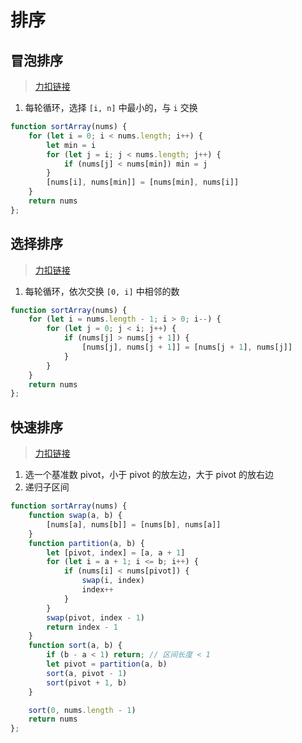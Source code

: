 # 排序
## 冒泡排序
> [力扣链接](https://leetcode.cn/problems/sort-an-array/description/)
1. 每轮循环，选择 `[i, n]` 中最小的，与 `i` 交换
```js
function sortArray(nums) {
    for (let i = 0; i < nums.length; i++) {
        let min = i
        for (let j = i; j < nums.length; j++) {
            if (nums[j] < nums[min]) min = j
        }
        [nums[i], nums[min]] = [nums[min], nums[i]]
    }
    return nums
};
```
## 选择排序
> [力扣链接](https://leetcode.cn/problems/sort-an-array/description/)
1. 每轮循环，依次交换 `[0, i]` 中相邻的数
```js
function sortArray(nums) {
    for (let i = nums.length - 1; i > 0; i--) {
        for (let j = 0; j < i; j++) {
            if (nums[j] > nums[j + 1]) {
                [nums[j], nums[j + 1]] = [nums[j + 1], nums[j]]
            }
        }
    }
    return nums
};
```
## 快速排序
> [力扣链接](https://leetcode.cn/problems/sort-an-array/description/)
1. 选一个基准数 pivot，小于 pivot 的放左边，大于 pivot 的放右边
2. 递归子区间
```js
function sortArray(nums) {
    function swap(a, b) {
        [nums[a], nums[b]] = [nums[b], nums[a]]
    }
    function partition(a, b) {
        let [pivot, index] = [a, a + 1]
        for (let i = a + 1; i <= b; i++) {
            if (nums[i] < nums[pivot]) {
                swap(i, index)
                index++
            }
        }
        swap(pivot, index - 1)
        return index - 1
    }
    function sort(a, b) {
        if (b - a < 1) return; // 区间长度 < 1
        let pivot = partition(a, b)
        sort(a, pivot - 1)
        sort(pivot + 1, b)
    }

    sort(0, nums.length - 1)
    return nums
};
```